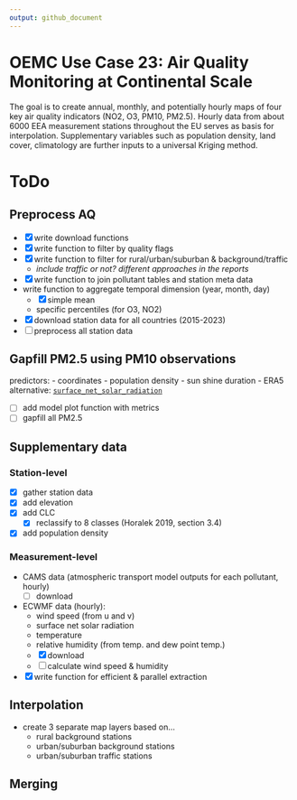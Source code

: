 ```yaml
---
output: github_document
---
```


# OEMC Use Case 23: Air Quality Monitoring at Continental Scale

The goal is to create annual, monthly, and potentially hourly maps of four key air quality indicators (NO2, O3, PM10, PM2.5). Hourly data from about 6000 EEA measurement stations throughout the EU serves as basis for interpolation. Supplementary variables such as population density, land cover, climatology are further inputs to a universal Kriging method.

# ToDo

## Preprocess AQ

-   [x] write download functions
-   [x] write function to filter by quality flags
-   [x] write function to filter for rural/urban/suburban & background/traffic
    -   *include traffic or not? different approaches in the reports*
-   [x] write function to join pollutant tables and station meta data
-   write function to aggregate temporal dimension (year, month, day)
    - [x] simple mean
    - specific percentiles (for O3, NO2)

-   [x] download station data for all countries (2015-2023)
-   [ ] preprocess all station data 

## Gapfill PM2.5 using PM10 observations

predictors:
- coordinates
- population density
- sun shine duration
- ERA5 alternative: [`surface_net_solar_radiation`](https://codes.ecmwf.int/grib/param-db/?id=176)

-   [ ] add model plot function with metrics
-   [ ] gapfill all PM2.5

## Supplementary data
### Station-level

- [x] gather station data
- [x] add elevation
- [x] add CLC
  - [x] reclassify to 8 classes (Horalek 2019, section 3.4)
- [x] add population density

### Measurement-level

- CAMS data (atmospheric transport model outputs for each pollutant, hourly)
  - [ ] download
  
- ECWMF data (hourly):
    -   wind speed (from u and v)
    -   surface net solar radiation
    -   temperature
    -   relative humidity (from temp. and dew point temp.)
    - [x] download
    - [ ] calculate wind speed & humidity

- [x] write function for efficient & parallel extraction

## Interpolation

- create 3 separate map layers based on...
  - rural background stations
  - urban/suburban background stations
  - urban/suburban traffic stations

## Merging



